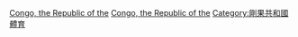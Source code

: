[[Category:各國羽毛球|Congo, the Republic of the]]
[[Category:非洲羽毛球|Congo, the Republic of the]]
[[Category:剛果共和國體育|Category:剛果共和國體育]]